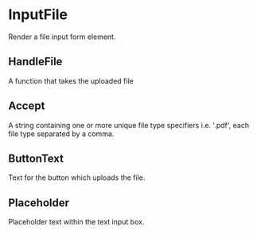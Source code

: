 
<Meta component={InputFile} title="Docs/InputFile" />

# InputFile

Render a file input form element.

## HandleFile

A function that takes the uploaded file

<Editor code={basicStory} />

## Accept

A string containing one or more unique file type specifiers i.e. '.pdf', each file type separated by a comma.

<Editor code={acceptStory} />

## ButtonText

Text for the button which uploads the file.

<Editor code={buttonTextStory} />

## Placeholder

Placeholder text within the text input box.

<Editor code={placeholderStory} />

<ArgsTable of={InputFile} exclude={excludedProps} />
